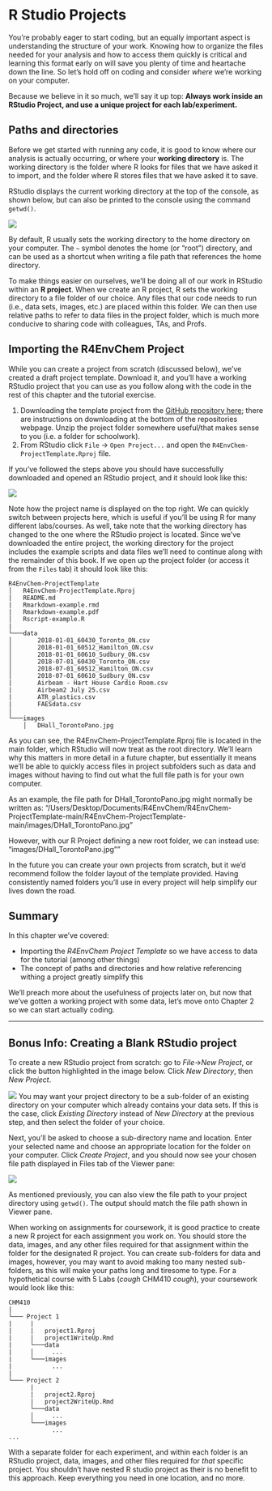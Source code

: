 # R Studio Projects

You're probably eager to start coding, but an equally important aspect is understanding the structure of your work. Knowing how to organize the files needed for your analysis and how to access them quickly is critical and learning this format early on will save you plenty of time and heartache down the line. So let's hold off on coding and consider *where* we're working on your computer.

Because we believe in it so much, we'll say it up top: **Always work inside an RStudio Project, and use a unique project for each lab/experiment.**

## Paths and directories

Before we get started with running any code, it is good to know where our analysis is actually occurring, or where your **working directory** is. The working directory is the folder where R looks for files that we have asked it to import, and the folder where R stores files that we have asked it to save. 

RStudio displays the current working directory at the top of the console, as shown below, but can also be printed to the console using the command `getwd()`.

![](images/Rstudio_wd.png)

By default, R usually sets the working directory to the home directory on your computer. The `~` symbol denotes the home (or "root") directory, and can be used as a shortcut when writing a file path that references the home directory. 

To make things easier on ourselves, we'll be doing all of our work in RStudio within an **R project**. When we create an R project, R sets the working directory to a file folder of our choice. Any files that our code needs to run (i.e., data sets, images, etc.) are placed within this folder. We can then use relative paths to refer to data files in the project folder, which is much more conducive to sharing code with colleagues, TAs, and Profs. 

## Importing the R4EnvChem Project

While you can create a project from scratch (discussed below), we've created a draft project template. Download it, and you'll have a working RStudio project that you can use as you follow along with the code in the rest of this chapter and the tutorial exercise. 

  1. Downloading the template project from the [GitHub repository here](https://github.com/DavidRossHall/R4EnvChem-ProjectTemplate); there are instructions on downloading at the bottom of the repositories webpage. Unzip the project folder somewhere useful/that makes sense to you (i.e. a folder for schoolwork).
  2. From RStudio click `File` -> `Open Project...` and open the `R4EnvChem-ProjectTemplate.Rproj` file. 
  
If you've followed the steps above you should have successfully downloaded and opened an RStudio project, and it should look like this: 

![](images/r-project-open.jpg)
  
Note how the project name is displayed on the top right. We can quickly switch between projects here, which is useful if you'll be using R for many different labs/courses. As well, take note that the working directory has changed to the one where the RStudio project is located.  Since we've downloaded the entire project, the working directory for the project includes the example scripts and data files we'll need to continue along with the remainder of this book. If we open up the project folder (or access it from the `Files` tab) it should look like this: 

```
R4EnvChem-ProjectTemplate
│   R4EnvChem-ProjectTemplate.Rproj
|   README.md
|   Rmarkdown-example.rmd
|   Rmarkdown-example.pdf
│   Rscript-example.R
|
└───data
│       2018-01-01_60430_Toronto_ON.csv
│       2018-01-01_60512_Hamilton_ON.csv
│       2018-01-01_60610_Sudbury_ON.csv
│       2018-07-01_60430_Toronto_ON.csv
│       2018-07-01_60512_Hamilton_ON.csv
│       2018-07-01_60610_Sudbury_ON.csv
|       Airbeam - Hart House Cardio Room.csv
|       Airbeam2 July 25.csv
|       ATR_plastics.csv
|       FAESdata.csv
│    
└───images
    │   DHall_TorontoPano.jpg
```

As you can see, the R4EnvChem-ProjectTemplate.Rproj file is located in the main folder, which RStudio will now treat as the root directory. We’ll learn why this matters in more detail in a future chapter, but essentially it means we’ll be able to quickly access files in project subfolders such as data and images without having to find out what the full file path is for your own computer. 

As an example, the file path for DHall_TorontoPano.jpg might normally be written as:
“/Users/Desktop/Documents/R4EnvChem/R4EnvChem-ProjectTemplate-main/R4EnvChem-ProjectTemplate-main/images/DHall_TorontoPano.jpg”

However, with our R Project defining a new root folder, we can instead use:
“images/DHall_TorontoPano.jpg””
 

In the future you can create your own projects from scratch, but it we'd recommend follow the folder layout of the template provided. Having consistently named folders you'll use in every project will help simplify our lives down the road. 

## Summary

In this chapter we've covered: 

  - Importing the *R4EnvChem Project Template* so we have access to data for the tutorial (among other things)
  - The concept of paths and directories and how relative referencing withing a project greatly simplify this

We'll preach more about the usefulness of projects later on, but now that we've gotten a working project with some data, let's move onto Chapter 2 so we can start actually coding. 

---------------------------


## Bonus Info: Creating a Blank RStudio project

To create a new RStudio project from scratch: go to *File*->*New Project*, or click the button highlighted in the image below. Click *New Directory*, then *New Project*. 

![](images/Rstudio_newproject.png)
You may want your project directory to be a sub-folder of an existing directory on your computer which already contains your data sets. If this is the case, click *Existing Directory* instead of *New Directory* at the previous step, and then select the folder of your choice.

Next, you'll be asked to choose a sub-directory name and location. Enter your selected name and choose an appropriate location for the folder on your computer. Click *Create Project*, and you should now see your chosen file path displayed in Files tab of the Viewer pane:

![](images/Rstudio_Rproj.png)

As mentioned previously, you can also view the file path to your project directory using `getwd()`. The output should match the file path shown in Viewer pane.

When working on assignments for coursework, it is good practice to create a new R project for each assignment you work on. You should store the data, images, and any other files required for that assignment within the folder for the designated R project. You can create sub-folders for data and images, however, you may want to avoid making too many nested sub-folders, as this will make your paths long and tiresome to type. For a hypothetical course with 5 Labs (*cough* CHM410 *cough*), your coursework would look like this:


```
CHM410
|
└─── Project 1
|     |
|     |   project1.Rproj
|     |   project1WriteUp.Rmd
|     └───data
|     │     ...
|     └───images
|           ...
|
└─── Project 2
      |
      |   project2.Rproj
      |   project2WriteUp.Rmd
      └───data
      │     ...
      └───images
            ...
...
```

With a separate folder for each experiment, and within each folder is an RStudio project, data, images, and other files required for *that* specific project. You shouldn't have nested R studio project as their is no benefit to this approach. Keep everything you need in one location, and no more. 
